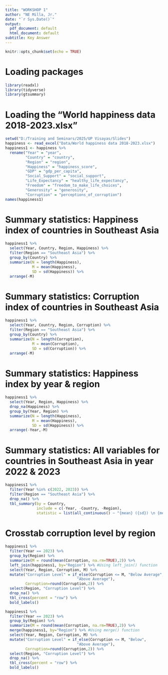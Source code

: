 ---
title: "WORKSHOP 1"
author: "NE Milla, Jr."
date: "`r Sys.Date()`"
output:
  pdf_document: default
  html_document: default
subtitle: Key Answer
---

```{r setup, include=FALSE}
knitr::opts_chunk$set(echo = TRUE)
```

# Loading packages

```{r message=FALSE, warning=FALSE, class.output="bg-warning", class.source="bg-info"}
library(readxl)
library(tidyverse)
library(gtsummary)
```

# Loading the “World happiness data 2018-2023.xlsx”
```{r message=FALSE, warning=FALSE, class.output="bg-warning", class.source="bg-info"}
setwd("D:/Training and Seminars/2025/UP Visayas/Slides")
happiness <- read_excel("Data/World happiness data 2018-2023.xlsx")
happiness1 <- happiness %>% 
  rename("Year" = "year",
         "Country" = "country",
         "Region" = "region",
         "Happiness" = "happiness_score",
         "GDP" = "gdp_per_capita",
         "Social_Support" = "social_support",
         "Life_Expectancy" = "healthy_life_expectancy",
         "Freedom" = "freedom_to_make_life_choices",
         "Generosity" = "generosity",
         "Corruption" = "perceptions_of_corruption")
names(happiness1)
```

# Summary statistics: Happiness index of countries in Southeast Asia

```{r message=FALSE, warning=FALSE, class.output="bg-warning", class.source="bg-info"}
happiness1 %>% 
  select(Year, Country, Region, Happiness) %>% 
  filter(Region == "Southeast Asia") %>% 
  group_by(Country) %>% 
  summarize(N = length(Happiness),
            M = mean(Happiness),
            SD = sd(Happiness)) %>% 
  arrange(-M)
```



# Summary statistics: Corruption index of countries in Southeast Asia

```{r message=FALSE, warning=FALSE, class.output="bg-warning", class.source="bg-info"}
happiness1 %>% 
  select(Year, Country, Region, Corruption) %>% 
  filter(Region == "Southeast Asia") %>% 
  group_by(Country) %>% 
  summarize(N = length(Corruption),
            M = mean(Corruption),
            SD = sd(Corruption)) %>% 
  arrange(-M)
```



# Summary statistics: Happiness index by year & region

```{r message=FALSE, warning=FALSE, class.output="bg-warning", class.source="bg-info"}
happiness1 %>% 
  select(Year, Region, Happiness) %>% 
  drop_na(Happiness) %>% 
  group_by(Year, Region) %>% 
  summarize(N = length(Happiness),
            M = mean(Happiness),
            SD = sd(Happiness)) %>% 
  arrange(-Year,-M)
```

# Summary statistics: All variables for countries in Southeast Asia in year 2022 & 2023

```{r}
happiness1 %>% 
  filter(Year %in% c(2022, 2023)) %>% 
  filter(Region == "Southeast Asia") %>% 
  drop_na() %>% 
  tbl_summary(by = Country,
              include = c(-Year, -Country, -Region),
              statistic = list(all_continuous() ~ "{mean} ({sd}) \n {median}"))
```


# Crosstab corruption level by region

```{r}
happiness1 %>%
  filter(Year == 2023) %>%
  group_by(Region) %>% 
  summarize(M = round(mean(Corruption, na.rm=TRUE),2)) %>% 
  left_join(happiness1, by="Region") %>% #Using left_join() function
  select(Year, Region, Corruption, M) %>% 
  mutate("Corruption Level" = if_else(Corruption <= M, "Below Average",
                                "Above Average"),
         Corruption=round(Corruption,2)) %>% 
  select(Region, "Corruption Level") %>% 
  drop_na() %>% 
  tbl_cross(percent = "row") %>% 
  bold_labels()
```




```{r}
happiness1 %>%
  filter(Year == 2023) %>%
  group_by(Region) %>% 
  summarize(M = round(mean(Corruption, na.rm=TRUE),2)) %>% 
  merge(happiness1, by="Region") %>% #Using merge() function
  select(Year, Region, Corruption, M) %>% 
  mutate("Corruption Level" = if_else(Corruption <= M, "Below",
                                "Above Average"),
         Corruption=round(Corruption,2)) %>% 
  select(Region, "Corruption Level") %>% 
  drop_na() %>% 
  tbl_cross(percent = "row") %>% 
  bold_labels()
```
